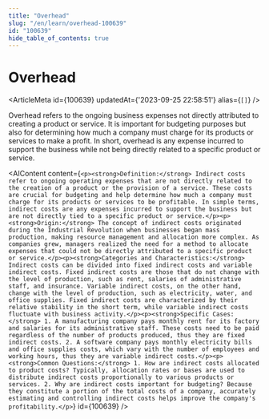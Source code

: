 ```yaml
---
title: "Overhead"
slug: "/en/learn/overhead-100639"
id: "100639"
hide_table_of_contents: true
---
```



# Overhead

<ArticleMeta id={100639} updatedAt={'2023-09-25 22:58:51'} alias={`[]`} />
<div className='border-solid border-b border-t-0 my-4 border-[var(--ifm-color-gray-300)]' />

Overhead refers to the ongoing business expenses not directly attributed to creating a product or service. It is important for budgeting purposes but also for determining how much a company must charge for its products or services to make a profit. In short, overhead is any expense incurred to support the business while not being directly related to a specific product or service.

<AIContent content={`<p><strong>Definition:</strong> Indirect costs refer to ongoing operating expenses that are not directly related to the creation of a product or the provision of a service. These costs are crucial for budgeting and help determine how much a company must charge for its products or services to be profitable. In simple terms, indirect costs are any expenses incurred to support the business but are not directly tied to a specific product or service.</p><p><strong>Origin:</strong> The concept of indirect costs originated during the Industrial Revolution when businesses began mass production, making resource management and allocation more complex. As companies grew, managers realized the need for a method to allocate expenses that could not be directly attributed to a specific product or service.</p><p><strong>Categories and Characteristics:</strong> Indirect costs can be divided into fixed indirect costs and variable indirect costs. Fixed indirect costs are those that do not change with the level of production, such as rent, salaries of administrative staff, and insurance. Variable indirect costs, on the other hand, change with the level of production, such as electricity, water, and office supplies. Fixed indirect costs are characterized by their relative stability in the short term, while variable indirect costs fluctuate with business activity.</p><p><strong>Specific Cases:</strong> 1. A manufacturing company pays monthly rent for its factory and salaries for its administrative staff. These costs need to be paid regardless of the number of products produced, thus they are fixed indirect costs. 2. A software company pays monthly electricity bills and office supplies costs, which vary with the number of employees and working hours, thus they are variable indirect costs.</p><p><strong>Common Questions:</strong> 1. How are indirect costs allocated to product costs? Typically, allocation rates or bases are used to distribute indirect costs proportionally to various products or services. 2. Why are indirect costs important for budgeting? Because they constitute a portion of the total costs of a company, accurately estimating and controlling indirect costs helps improve the company's profitability.</p>`} id={100639} />
